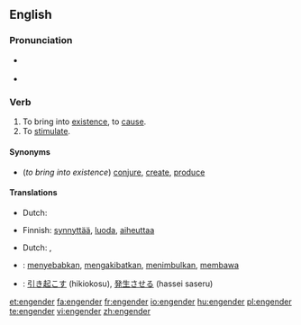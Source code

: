 ==English==

===Pronunciation===
*{{italbrac|US}} {{IPA|/ɛnˈdʒɛndɚ/}}
* {{rhymes|ɛndə(r)}}

===Verb===
{{en-verb}}

# To bring into [[existence]], to [[cause]].
# To [[stimulate]].

====Synonyms====
* (''to bring into existence'') [[conjure]], [[create]], [[produce]]

====Translations====
{{trans-top|bring into existence}}
*Dutch: {{t-|nl|voortbrengen}}
{{trans-mid}}
*Finnish: [[synnyttää]], [[luoda]], [[aiheuttaa]]
{{trans-bottom}}

{{trans-top|stimulate}}
*Dutch: {{t|nl|stimuleren}}, {{t|nl|aanporren}}
{{trans-mid}}
{{trans-bottom}}

{{checktrans}}
{{trans-top|Translations to be checked}}
*{{ttbc|Indonesian}}: [[sebab|menyebabkan]], [[akibat|mengakibatkan]], [[timbul|menimbulkan]], [[bawa|membawa]]
*{{ttbc|Japanese}}: [[引き起こす]] (hikiokosu), [[発生させる]] (hassei saseru)
{{trans-bottom}}

[[et:engender]]
[[fa:engender]]
[[fr:engender]]
[[io:engender]]
[[hu:engender]]
[[pl:engender]]
[[te:engender]]
[[vi:engender]]
[[zh:engender]]